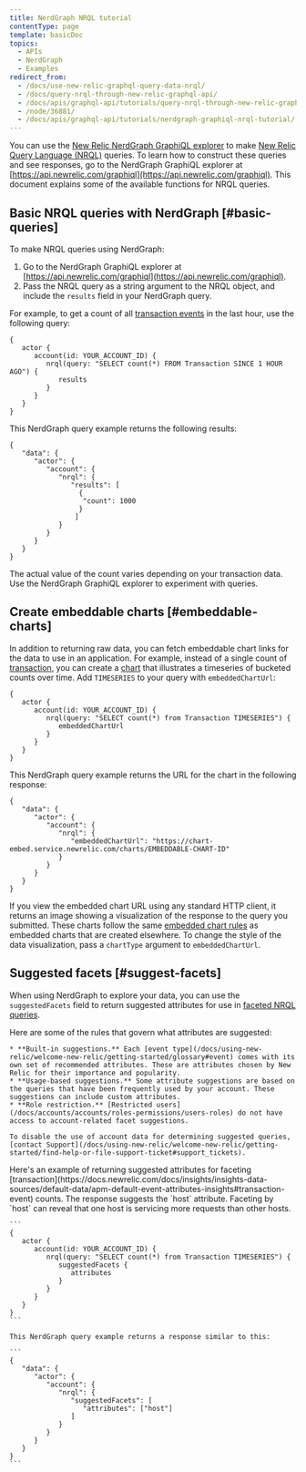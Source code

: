 ```yaml
---
title: NerdGraph NRQL tutorial
contentType: page
template: basicDoc
topics:
  - APIs
  - NerdGraph
  - Examples
redirect_from:
  - /docs/use-new-relic-graphql-query-data-nrql/
  - /docs/query-nrql-through-new-relic-graphql-api/
  - /docs/apis/graphql-api/tutorials/query-nrql-through-new-relic-graphql-api/
  - /node/36881/
  - /docs/apis/graphql-api/tutorials/nerdgraph-graphiql-nrql-tutorial/
---
```


You can use the [New Relic NerdGraph GraphiQL explorer](/docs/introduction-new-relic-graphql) to make [New Relic Query Language (NRQL)](/docs/insights/nrql-new-relic-query-language/using-nrql/introduction-nrql) queries. To learn how to construct these queries and see responses, go to the NerdGraph GraphiQL explorer at [https://api.newrelic.com/graphiql](https://api.newrelic.com/graphiql). This document explains some of the available functions for NRQL queries.

## Basic NRQL queries with NerdGraph [#basic-queries]

To make NRQL queries using NerdGraph:

1. Go to the NerdGraph GraphiQL explorer at [https://api.newrelic.com/graphiql](https://api.newrelic.com/graphiql).
2. Pass the NRQL query as a string argument to the NRQL object, and include the `results` field in your NerdGraph query.

For example, to get a count of all [transaction events](/docs/insights/insights-data-sources/default-data/apm-default-event-attributes-insights#transaction-event) in the last hour, use the following query:

```
{
   actor {
      account(id: YOUR_ACCOUNT_ID) {
         nrql(query: "SELECT count(*) FROM Transaction SINCE 1 HOUR AGO") {
            results
         }
      }
   }
}
```

This NerdGraph query example returns the following results:

```
{
   "data": {
      "actor": {
         "account": {
            "nrql": {
               "results": [
                 {
                  "count": 1000
                 }
                ]
            }
         }
      }
   }
}
```

The actual value of the count varies depending on your transaction data. Use the NerdGraph GraphiQL explorer to experiment with queries.

## Create embeddable charts [#embeddable-charts]

In addition to returning raw data, you can fetch embeddable chart links for the data to use in an application. For example, instead of a single count of [transaction](/docs/insights/insights-data-sources/default-data/apm-default-event-attributes-insights#transaction-event), you can create a [chart](/docs/insights/use-insights-ui/manage-dashboards/chart-types#widget-types) that illustrates a timeseries of bucketed counts over time. Add `TIMESERIES` to your query with `embeddedChartUrl`:

```
{
   actor {
      account(id: YOUR_ACCOUNT_ID) {
         nrql(query: "SELECT count(*) from Transaction TIMESERIES") {
            embeddedChartUrl
         }
      }
   }
}
```

This NerdGraph query example returns the URL for the chart in the following response:

```
{
   "data": {
      "actor": {
         "account": {
            "nrql": {
               "embeddedChartUrl": "https://chart-embed.service.newrelic.com/charts/EMBEDDABLE-CHART-ID"
            }
         }
      }
   }
}
```

If you view the embedded chart URL using any standard HTTP client, it returns an image showing a visualization of the response to the query you submitted. These charts follow the same [embedded chart rules](/docs/using-new-relic/user-interface-functions/share-your-data/embed-charts-external-webpages#rules) as embedded charts that are created elsewhere. To change the style of the data visualization, pass a `chartType` argument to `embeddedChartUrl`.

## Suggested facets [#suggest-facets]

When using NerdGraph to explore your data, you can use the `suggestedFacets` field to return suggested attributes for use in [faceted NRQL queries](/docs/insights/nrql-new-relic-query-language/nrql-resources/nrql-syntax-components-functions#sel-facet).

<CollapserGroup>
  <Collapser
    id="suggested-facet-rules"
    title="Rules governing suggested facets"
  >
    Here are some of the rules that govern what attributes are suggested:

    * **Built-in suggestions.** Each [event type](/docs/using-new-relic/welcome-new-relic/getting-started/glossary#event) comes with its own set of recommended attributes. These are attributes chosen by New Relic for their importance and popularity.
    * **Usage-based suggestions.** Some attribute suggestions are based on the queries that have been frequently used by your account. These suggestions can include custom attributes.
    * **Role restriction.** [Restricted users](/docs/accounts/accounts/roles-permissions/users-roles) do not have access to account-related facet suggestions.

    To disable the use of account data for determining suggested queries, [contact Support](/docs/using-new-relic/welcome-new-relic/getting-started/find-help-or-file-support-ticket#support_tickets).
  </Collapser>
</CollapserGroup>

<CollapserGroup>
  <Collapser
    id="example-suggested-query"
    title="Example of returning suggested attributes"
  >
    Here's an example of returning suggested attributes for faceting [transaction](https://docs.newrelic.com/docs/insights/insights-data-sources/default-data/apm-default-event-attributes-insights#transaction-event) counts. The response suggests the `host` attribute. Faceting by `host` can reveal that one host is servicing more requests than other hosts.

    ```
    {
       actor {
          account(id: YOUR_ACCOUNT_ID) {
             nrql(query: "SELECT count(*) from Transaction TIMESERIES") {
                suggestedFacets {
                   attributes
                }
             }
          }
       }
    }
    ```

    This NerdGraph query example returns a response similar to this:

    ```
    {
       "data": {
          "actor": {
             "account": {
                "nrql": {
                   "suggestedFacets": [
           	          "attributes": ["host"]
                   ]
                }
             }
          }
       }
    }
    ```
  </Collapser>
</CollapserGroup>
